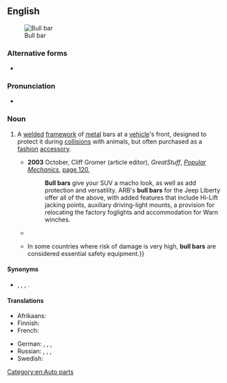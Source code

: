 {{also|bullbar}}
==English==
[[File:Bull bar.jpg|thumb|Bull bar]]

===Alternative forms===
* {{l|en|bullbar}}

===Pronunciation===
* {{audio|en|EN-AU ck1 bull bar.ogg|Audio (AU)}}

===Noun===
{{en-noun}}

# {{lb|en|chiefly|Australia|NZ}} A [[weld]]ed [[framework]] of [[metal]] bars at a [[vehicle]]'s front, designed to protect it during [[collision]]s with animals, but often purchased as a [[fashion]] [[accessory]].
#* '''2003''' October, Cliff Gromer (article editor), ''GreatStuff'', ''[[w:Popular Mechanics|Popular Mechanics]]'', [http://books.google.com.au/books?id=SNMDAAAAMBAJ&pg=PA120&dq=%22bull+bar%22|%22bull+bars%22+-intitle:%22bull%22+-inauthor:%22%22&hl=en&sa=X&ei=K-cST_iZAauciAfHu6xD&redir_esc=y#v=onepage&q=%22bull%20bar%22|%22bull%20bars%22%20-intitle%3A%22bull%22%20-inauthor%3A%22%22&f=false page 120],
#*: '''Bull bars''' give your SUV a macho look, as well as add protection and versatility. ARB's '''bull bars''' for the Jeep Liberty offer all of the above, with added features that include Hi-Lift jacking points, auxiliary driving-light mounts, a provision for relocating the factory foglights and accommodation for Warn winches.
#* {{quote-text|en|year=2010|author=Gary Hatcher|title=You Probably Have Parkinson Disease|page=129|url=http://books.google.com.au/books?id=CL8AmJZQquIC&pg=PA129&dq=%22bull+bar%22%7C%22bull+bars%22+-intitle:%22bull%22+-inauthor:%22%22&hl=en&sa=X&ei=mdgST8a-O-a5iQeMutBD&redir_esc=y#v=onepage&q=%22bull%20bar%22%7C%22bull%20bars%22%20-intitle%3A%22bull%22%20-inauthor%3A%22%22&f=false|passage=I got the job of buying the after-market products, such as the '''bull bar''' and tow bar, so Ruth and I set out for ARB, the 4X4 shop at Caboolture.}}
#* {{quote-text|en|year=2011|author=Ralph Hosier|title=Land Rover Discovery, Defender & Range Rover: How to Modify for High Performance & Serious Off-Road Action|page=61|url=http://books.google.com.au/books?id=XAq-tDcVnzgC&pg=PA61&dq=%22bull+bar%22%7C%22bull+bars%22+-intitle:%22bull%22+-inauthor:%22%22&hl=en&sa=X&ei=mdgST8a-O-a5iQeMutBD&redir_esc=y#v=onepage&q=%22bull%20bar%22%7C%22bull%20bars%22%20-intitle%3A%22bull%22%20-inauthor%3A%22%22&f=false|passage=Front protection bars, known as '''bull bars''', brush bars, roo bars, and even nerf or nudge bars are probably the most contentious piece of equipment that can be fitted to a car. In some countries they are banned outright.{{...}}In some countries where risk of damage is very high, '''bull bars''' are considered essential safety equipment.}}

====Synonyms====
* {{sense|protective framework at front of a vehicle}} {{l|en|kangaroo bar}}, {{l|en|roo bar}}, {{l|en|nudge bar}}, {{l|en|grille guard}}.

====Translations====
{{trans-top|a device fitted to the front of a vehicle}}
* Afrikaans: {{t+|af|bosbreker}}
* Finnish: {{t+|fi|karjapuskuri}}
* French: {{t+|fr|pare-buffle|m}}
{{trans-mid}}
* German: {{t+|de|Frontschutzbügel|m}}, {{t|de|Bullenfänger|m}}, {{t|de|Kuhfänger|m}}, {{t+|de|Hirschfänger|m}}
* Russian: {{t+|ru|кенгуря́тник|m}}, {{t+|ru|кенгури́н|m}}, {{t|ru|кенгуру́шник|m}}, {{t+|ru|бу́гель|m}}
* Swedish: {{t+|sv|kofångare|c}}
{{trans-bottom}}

[[Category:en:Auto parts]]